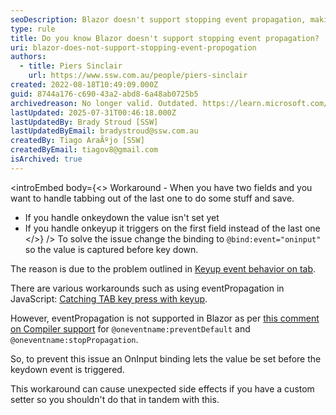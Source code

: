 ```yaml
---
seoDescription: Blazor doesn't support stopping event propagation, making it difficult to prevent unwanted events from triggering.
type: rule
title: Do you know Blazor doesn't support stopping event propagation?
uri: blazor-does-not-support-stopping-event-propogation
authors:
  - title: Piers Sinclair
    url: https://www.ssw.com.au/people/piers-sinclair
created: 2022-08-18T10:49:09.000Z
guid: 8744a176-c690-43a2-abd8-6a48ab0725b5
archivedreason: No longer valid. Outdated. https://learn.microsoft.com/en-us/aspnet/core/blazor/components/event-handling?view=aspnetcore-8.0#stop-event-propagation&WT.mc_id=DT-MVP-33518
lastUpdated: 2025-07-31T00:46:18.000Z
lastUpdatedBy: Brady Stroud [SSW]
lastUpdatedByEmail: bradystroud@ssw.com.au
createdBy: Tiago AraÃºjo [SSW]
createdByEmail: tiagov8@gmail.com
isArchived: true
---
```


<introEmbed
  body={<>
Workaround - When you have two fields and you want to handle tabbing out of the last one to do some stuff and save.

* If you handle onkeydown the value isn't set yet
* If you handle onkeyup it triggers on the first field instead of the last one
  </>}
/>
To solve the issue change the binding to `@bind:event="oninput"` so the value is captured before key down.

The reason is due to the problem outlined in [Keyup event behavior on tab](https://stackoverflow.com/questions/18020098/keyup-event-behavior-on-tab).

There are various workarounds such as using eventPropagation in JavaScript: [Catching TAB key press with keyup](https://stackoverflow.com/questions/37144885/catching-tab-key-press-with-keyup).

However, eventPropagation is not supported in Blazor as per [this comment on Compiler support](https://github.com/dotnet/aspnetcore/issues/14517#issuecomment-559184498) for `@oneventname:preventDefault` and `@oneventname:stopPropagation`.

So, to prevent this issue an OnInput binding lets the value be set before the keydown event is triggered.

This workaround can cause unexpected side effects if you have a custom setter so you shouldn't do that in tandem with this.
